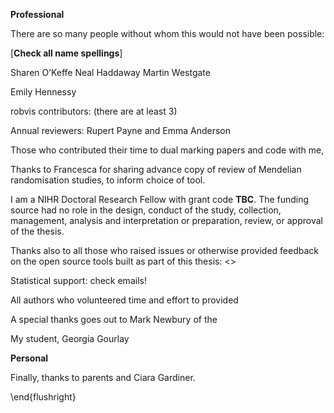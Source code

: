 __Professional__

<!-- TODO CHECK ALL NAME SPELLINGS -->

There are so many people without whom this would not have been possible:

[**Check all name spellings**]

Sharen O'Keffe
Neal Haddaway
Martin Westgate

Emily Hennessy



robvis contributors: (there are at least 3)

Annual reviewers: Rupert Payne and Emma Anderson

Those who contributed their time to dual marking papers and code with me,

Thanks to Francesca for sharing advance copy of review of Mendelian randomisation studies, to inform choice of tool.

I am a NIHR Doctoral Research Fellow with grant code **TBC**. The funding source had no role in the design, conduct of the study, collection, management, analysis and interpretation or preparation, review, or approval of the thesis.

Thanks also to all those who raised issues or otherwise provided feedback on the open source tools built as part of this thesis:
<<github>>

Statistical support: check emails!

All authors who volunteered time and effort to provided

A special thanks goes out to Mark Newbury of the 

My student, Georgia Gourlay

__Personal__

Finally, thanks to parents and Ciara Gardiner.



\begin{flushright}
Canynge Hall, Bristol \\\
1 December 2021
\end{flushright}
